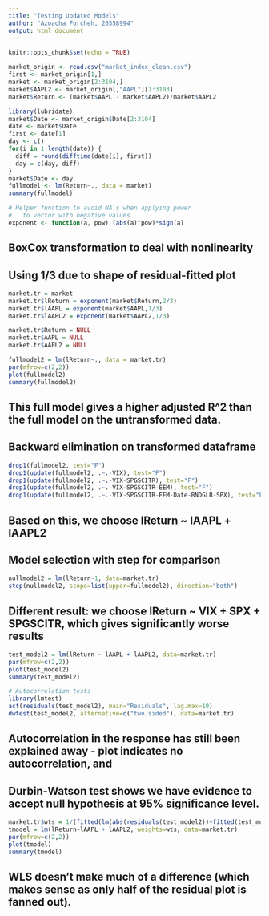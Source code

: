 ```yaml
---
title: "Testing Updated Models"
author: "Azoacha Forcheh, 20558994"
output: html_document
---
```


```r
knitr::opts_chunk$set(echo = TRUE)
```


```r
market_origin <- read.csv("market_index_clean.csv")
first <- market_origin[1,]
market <- market_origin[2:3104,]
market$AAPL2 <- market_origin[,"AAPL"][1:3103]
market$Return <- (market$AAPL - market$AAPL2)/market$AAPL2
```

```r
library(lubridate)
market$Date <- market_origin$Date[2:3104]
date <- market$Date
first <- date[1]
day <- c()
for(i in 1:length(date)) {
  diff = round(difftime(date[i], first))
  day = c(day, diff)
}
market$Date <- day
fullmodel <- lm(Return~., data = market)
summary(fullmodel)
```


```r
# Helper function to avoid NA's when applying power 
#   to vector with negative values
exponent <- function(a, pow) (abs(a)^pow)*sign(a)
```

## BoxCox transformation to deal with nonlinearity
## Using 1/3 due to shape of residual-fitted plot
```r
market.tr = market
market.tr$lReturn = exponent(market$Return,2/3)
market.tr$lAAPL = exponent(market$AAPL,1/3)
market.tr$lAAPL2 = exponent(market$AAPL2,1/3)

market.tr$Return = NULL
market.tr$AAPL = NULL
market.tr$AAPL2 = NULL

fullmodel2 = lm(lReturn~., data = market.tr)
par(mfrow=c(2,2))
plot(fullmodel2)
summary(fullmodel2)
```

## This full model gives a higher adjusted R^2 than the full model on the untransformed data.

## Backward elimination on transformed dataframe
```r
drop1(fullmodel2, test="F")
drop1(update(fullmodel2, .~.-VIX), test="F")
drop1(update(fullmodel2, .~.-VIX-SPGSCITR), test="F")
drop1(update(fullmodel2, .~.-VIX-SPGSCITR-EEM), test="F")
drop1(update(fullmodel2, .~.-VIX-SPGSCITR-EEM-Date-BNDGLB-SPX), test="F")
```

## Based on this, we choose lReturn ~ lAAPL + lAAPL2

## Model selection with step for comparison
```r
nullmodel2 = lm(lReturn~1, data=market.tr)
step(nullmodel2, scope=list(upper=fullmodel2), direction="both")
```

## Different result: we choose lReturn ~ VIX + SPX + SPGSCITR, which gives significantly worse results

```r
test_model2 = lm(lReturn ~ lAAPL + lAAPL2, data=market.tr)
par(mfrow=c(2,2))
plot(test_model2)
summary(test_model2)
```


```r
# Autocorrelation tests
library(lmtest)
acf(residuals(test_model2), main="Residuals", lag.max=10)
dwtest(test_model2, alternative=c("two.sided"), data=market.tr)
```

## Autocorrelation in the response has still been explained away - plot indicates no autocorrelation, and 
##   Durbin-Watson test shows we have evidence to accept null hypothesis at 95% significance level.


```r
market.tr$wts = 1/(fitted(lm(abs(residuals(test_model2))~fitted(test_model2)))^2)
tmodel = lm(lReturn~lAAPL + lAAPL2, weights=wts, data=market.tr)
par(mfrow=c(2,2))
plot(tmodel)
summary(tmodel)
```

## WLS doesn't make much of a difference (which makes sense as only half of the residual plot is fanned out).
